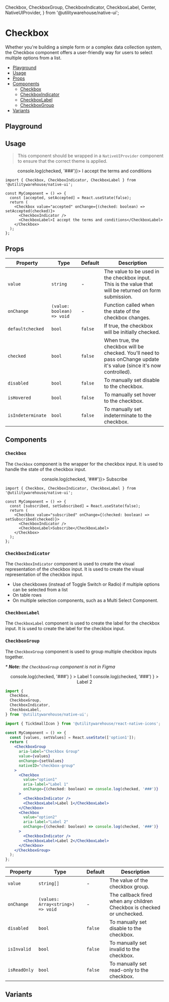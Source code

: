   Checkbox,
  CheckboxGroup,
  CheckboxIndicator,
  CheckboxLabel,
  Center,
  NativeUIProvider,
} from '@utilitywarehouse/native-ui';

<Meta of={Stories} />

<ViewFigmaButton url="https://www.figma.com/design/3RY3OvLA88yZksRjOfjQJm/UW-App-UI?node-id=4454-2156" />

<BackToTopButton />

# Checkbox

Whether you're building a simple form or a complex data collection system, the Checkbox component offers a user-friendly way for users to select multiple options from a list.

- [Playground](#playground)
- [Usage](#usage)
- [Props](#props)
- [Components](#components)
  - [Checkbox](#checkbox)
  - [CheckboxIndicator](#checkboxindicator)
  - [CheckboxLabel](#checkboxlabel)
  - [CheckboxGroup](#checkboxgroup)
- [Variants](#variants)

## Playground

<Primary />

<Controls />

## Usage

> This component should be wrapped in a `NativeUIProvider` component to ensure that the correct theme is applied.

<Canvas>
  <NativeUIProvider>
    <Center>
      <Checkbox value="Label" onChange={checked => console.log(checked, '###')}>
        <CheckboxIndicator />
        <CheckboxLabel>I accept the terms and conditions</CheckboxLabel>
      </Checkbox>
    </Center>
  </NativeUIProvider>
</Canvas>

```tsx
import { Checkbox, CheckboxIndicator, CheckboxLabel } from '@utilitywarehouse/native-ui';

const MyComponent = () => {
  const [accepted, setAccepted] = React.useState(false);
  return (
    <Checkbox value="accepted" onChange={(checked: boolean) => setAccepted(checked)}>
      <CheckboxIndicator />
      <CheckboxLabel>I accept the terms and conditions</CheckboxLabel>
    </Checkbox>
  );
};
```

## Props

| Property          | Type                       | Default | Description                                                                                                          |
| ----------------- | -------------------------- | ------- | -------------------------------------------------------------------------------------------------------------------- |
| `value`           | `string`                   | -       | The value to be used in the checkbox input. This is the value that will be returned on form submission.              |
| `onChange`        | `(value: boolean) => void` | -       | Function called when the state of the checkbox changes.                                                              |
| `defaultchecked`  | `bool`                     | `false` | If true, the checkbox will be initially checked.                                                                     |
| `checked`         | `bool`                     | `false` | When true, the checkbox will be checked. You'll need to pass onChange update it's value (since it's now controlled). |
| `disabled`        | `bool`                     | `false` | To manually set disable to the checkbox.                                                                             |
| `isHovered`       | `bool`                     | `false` | To manually set hover to the checkbox.                                                                               |
| `isIndeterminate` | `bool`                     | `false` | To manually set indeterminate to the checkbox.                                                                       |

## Components

### `Checkbox`

The `Checkbox` component is the wrapper for the checkbox input. It is used to handle the state of the checkbox input.

<Canvas>
  <NativeUIProvider>
    <Center>
      <Checkbox value="Label" onChange={() => console.log(checked, '###')}>
        <CheckboxIndicator />
        <CheckboxLabel>Subscribe</CheckboxLabel>
      </Checkbox>
    </Center>
  </NativeUIProvider>
</Canvas>

```tsx
import { Checkbox, CheckboxIndicator, CheckboxLabel } from '@utilitywarehouse/native-ui';

const MyComponent = () => {
  const [subscribed, setSubscribed] = React.useState(false);
  return (
    <Checkbox value="subscribed" onChange={(checked: boolean) => setSubscribed(checked)}>
      <CheckboxIndicator />
      <CheckboxLabel>Subscribe</CheckboxLabel>
    </Checkbox>
  );
};
```

### `CheckboxIndicator`

The `CheckboxIndicator` component is used to create the visual representation of the checkbox input. It is used to create the visual representation of the checkbox input.

- Use checkboxes (instead of Toggle Switch or Radio) if multiple options can be selected from a list
- On table rows
- On multiple selection components, such as a Multi Select Component.

### `CheckboxLabel`

The `CheckboxLabel` component is used to create the label for the checkbox input. It is used to create the label for the checkbox input.

### `CheckboxGroup`

The `CheckboxGroup` component is used to group multiple checkbox inputs together.

_\* **Note:** the `CheckboxGroup` component is not in Figma_

<Canvas>
  <NativeUIProvider>
    <Center>
      <CheckboxGroup
        aria-label="Checkbox Group"
        value={['Label 1']}
        nativeID="checkbox-group"
      >
        <Checkbox
          value="Label 1"
          aria-label="Label 1"
          onChange={(checked) =>
            console.log(checked, '###')
          }
        >
          <CheckboxIndicator />
          <CheckboxLabel>Label 1</CheckboxLabel>
        </Checkbox>
        <Checkbox
          value="Label 2"
          aria-label="Label 2"
          onChange={(checked) =>
            console.log(checked, '###')
          }
        >
          <CheckboxIndicator />
          <CheckboxLabel>Label 2</CheckboxLabel>
        </Checkbox>
      </CheckboxGroup>
    </Center>

  </NativeUIProvider>
</Canvas>

```jsx
import {
  Checkbox,
  CheckboxGroup,
  CheckboxIndicator,
  CheckboxLabel,
} from '@utilitywarehouse/native-ui';

import { TickSmallIcon } from '@utilitywarehouse/react-native-icons';

const MyComponent = () => {
  const [values, setValues] = React.useState(['option1']);
  return (
    <CheckboxGroup
      aria-label="Checkbox Group"
      value={values}
      onChange={setValues}
      nativeID="checkbox-group"
    >
      <Checkbox
        value="option1"
        aria-label="Label 1"
        onChange={(checked: boolean) => console.log(checked, '###')}
      >
        <CheckboxIndicator />
        <CheckboxLabel>Label 1</CheckboxLabel>
      </Checkbox>
      <Checkbox
        value="option2"
        aria-label="Label 2"
        onChange={(checked: boolean) => console.log(checked, '###')}
      >
        <CheckboxIndicator />
        <CheckboxLabel>Label 2</CheckboxLabel>
      </Checkbox>
    </CheckboxGroup>
  );
};
```

| Property     | Type                              | Default | Description                                                            |
| ------------ | --------------------------------- | ------- | ---------------------------------------------------------------------- |
| `value`      | `string[]`                        | -       | The value of the checkbox group.                                       |
| `onChange`   | `(values: Array<string>) => void` | -       | The callback fired when any children Checkbox is checked or unchecked. |
| `disabled`   | `bool`                            | `false` | To manually set disable to the checkbox.                               |
| `isInvalid`  | `bool`                            | `false` | To manually set invalid to the checkbox.                               |
| `isReadOnly` | `bool`                            | `false` | To manually set read-only to the checkbox.                             |

## Variants

<Canvas of={Stories.Variants} />
